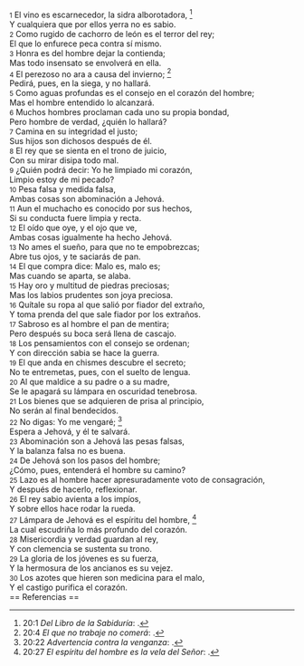 {{anchor|1}} <small>1</small> El vino es escarnecedor, la sidra alborotadora, <ref>20:1 ''Del Libro de la Sabiduría'': {{lib|LU|95|4|5}}.</ref><br>
Y cualquiera que por ellos yerra no es sabio.<br>
{{anchor|2}} <small>2</small> Como rugido de cachorro de león es el terror del rey;<br>
El que lo enfurece peca contra sí mismo.<br>
{{anchor|3}} <small>3</small> Honra es del hombre dejar la contienda;<br>
Mas todo insensato se envolverá en ella.<br>
{{anchor|4}} <small>4</small> El perezoso no ara a causa del invierno; <ref>20:4 ''El que no trabaje no comerá'': {{lib|LU|69|2|5}}.</ref><br>
Pedirá, pues, en la siega, y no hallará.<br>
{{anchor|5}} <small>5</small> Como aguas profundas es el consejo en el corazón del hombre;<br>
Mas el hombre entendido lo alcanzará.<br>
{{anchor|6}} <small>6</small> Muchos hombres proclaman cada uno su propia bondad,<br>
Pero hombre de verdad, ¿quién lo hallará?<br>
{{anchor|7}} <small>7</small> Camina en su integridad el justo;<br>
Sus hijos son dichosos después de él.<br>
{{anchor|8}} <small>8</small> El rey que se sienta en el trono de juicio,<br>
Con su mirar disipa todo mal.<br>
{{anchor|9}} <small>9</small> ¿Quién podrá decir: Yo he limpiado mi corazón,<br>
Limpio estoy de mi pecado?<br>
{{anchor|10}} <small>10</small> Pesa falsa y medida falsa,<br>
Ambas cosas son abominación a Jehová.<br>
{{anchor|11}} <small>11</small> Aun el muchacho es conocido por sus hechos,<br>
Si su conducta fuere limpia y recta.<br>
{{anchor|12}} <small>12</small> El oído que oye, y el ojo que ve,<br>
Ambas cosas igualmente ha hecho Jehová.<br>
{{anchor|13}} <small>13</small> No ames el sueño, para que no te empobrezcas;<br>
Abre tus ojos, y te saciarás de pan.<br>
{{anchor|14}} <small>14</small> El que compra dice: Malo es, malo es;<br>
Mas cuando se aparta, se alaba.<br>
{{anchor|15}} <small>15</small> Hay oro y multitud de piedras preciosas;<br>
Mas los labios prudentes son joya preciosa.<br>
{{anchor|16}} <small>16</small> Quítale su ropa al que salió por fiador del extraño,<br>
Y toma prenda del que sale fiador por los extraños.<br>
{{anchor|17}} <small>17</small> Sabroso es al hombre el pan de mentira;<br>
Pero después su boca será llena de cascajo.<br>
{{anchor|18}} <small>18</small> Los pensamientos con el consejo se ordenan;<br>
Y con dirección sabia se hace la guerra.<br>
{{anchor|19}} <small>19</small> El que anda en chismes descubre el secreto;<br>
No te entremetas, pues, con el suelto de lengua.<br>
{{anchor|20}} <small>20</small> Al que maldice a su padre o a su madre,<br>
Se le apagará su lámpara en oscuridad tenebrosa.<br>
{{anchor|21}} <small>21</small> Los bienes que se adquieren de prisa al principio,<br>
No serán al final bendecidos.<br>
{{anchor|22}} <small>22</small> No digas: Yo me vengaré; <ref>20:22 ''Advertencia contra la venganza'': {{lib|LU|140|8|5}}.</ref><br>
Espera a Jehová, y él te salvará.<br>
{{anchor|23}} <small>23</small> Abominación son a Jehová las pesas falsas,<br>
Y la balanza falsa no es buena.<br>
{{anchor|24}} <small>24</small> De Jehová son los pasos del hombre;<br>
¿Cómo, pues, entenderá el hombre su camino?<br>
{{anchor|25}} <small>25</small> Lazo es al hombre hacer apresuradamente voto de consagración,<br>
Y después de hacerlo, reflexionar.<br>
{{anchor|26}} <small>26</small> El rey sabio avienta a los impíos,<br>
Y sobre ellos hace rodar la rueda.<br>
{{anchor|27}} <small>27</small> Lámpara de Jehová es el espíritu del hombre, <ref>20:27 ''El espíritu del hombre es la vela del Señor'': {{lib|LU|149|5|2}}.</ref><br>
La cual escudriña lo más profundo del corazón.<br>
{{anchor|28}} <small>28</small> Misericordia y verdad guardan al rey,<br>
Y con clemencia se sustenta su trono.<br>
{{anchor|29}} <small>29</small> La gloria de los jóvenes es su fuerza,<br>
Y la hermosura de los ancianos es su vejez.<br>
{{anchor|30}} <small>30</small> Los azotes que hieren son medicina para el malo,<br>
Y el castigo purifica el corazón.<br>
== Referencias ==

<references />
